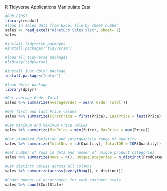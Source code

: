 R Tidyverse Applications
Manipulate Data

```r
#RUN FIRST
library(readxl)
#load in sales data from Excel file by sheet number
sales <- read_excel("KinetEco Sales.xlsx", sheet= 1)
sales
```

```r
#install tidyverse packages
#install.packages("tidyverse")
```

```r
#load all tidyverse packages
#library(tidyverse)
```

```r
#install just dplyr package
install.packages("dplyr")
```

```r
#load dplyr package
library(dplyr)
```

```r
#Get average Order Total
sales %>% summarize(AverageOrder = mean(`Order Total`))
```

```r
#Get first and last Price values
sales %>% summarize(FirstPrice = first(Price), LastPrice = last(Price))
```

```r
#Get minimum and maximum Price values
sales %>% summarize(MinPrice = min(Price), MaxPrice = max(Price))
```

```r
#Get standard deviation and interquartile range of quantity
sales %>% summarize(TotalDev = sd(Quantity), TotalIQR = IQR(Quantity))
```

```r
#Get number of rows in data and number of unique product categories
sales %>% summarize(Rows = n(), UniqueCategories = n_distinct(ProdCategory))
```

```r
#Get distinct values across all columns
sales %>% summarize(across(everything(), n_distinct))
```

```r
#Count number of occurrences for each customer state
sales %>% count(CustState)
```
